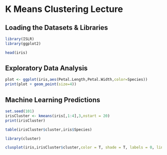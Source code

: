 # K Means Clustering Lecture

##  Loading the Datasets & Libraries

```{r}
library(ISLR)
library(ggplot2)
```

```{r}
head(iris)
```

## Exploratory Data Analysis

```{r}
plot <- ggplot(iris,aes(Petal.Length,Petal.Width,color=Species))
print(plot + geom_point(size=4))
```


## Machine Learning Predictions

```{r}
set.seed(101)
irisCluster <- kmeans(iris[,1:4],3,nstart = 20)
print(irisCluster)
```

```{r}
table(irisCluster$cluster,iris$Species)
```

```{r}
library(cluster)
```

```{r}
clusplot(iris,irisCluster$cluster,color = T, shade = T, labels = 0, lines = 0)
```
